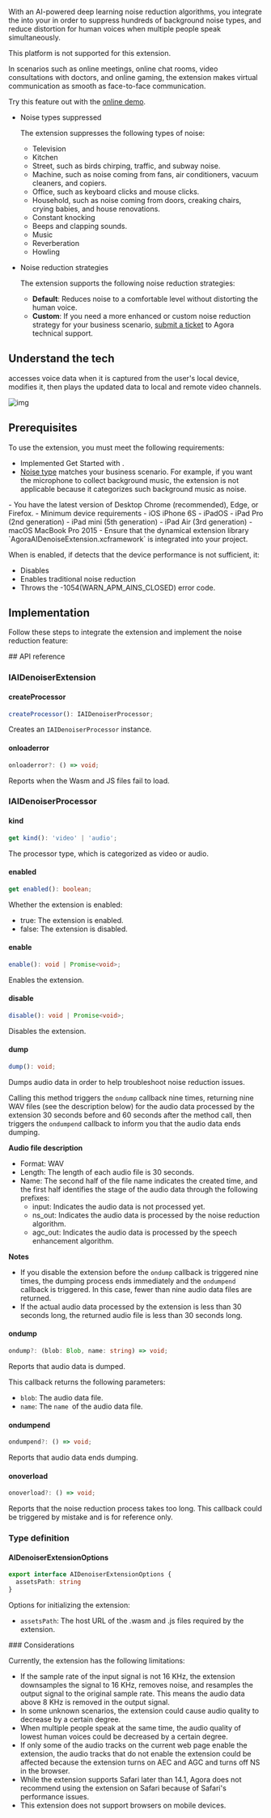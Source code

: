 

With an AI-powered  deep learning noise reduction algorithms, you integrate the <Vg k="RTEE_NS" /> into your <Vpl k="CLIENT" /> in order to suppress hundreds of background noise types, and reduce distortion for human voices when multiple people speak simultaneously.

<PlatformWrapper notAllowed="web">
<PlatformWrapper notAllowed="ios">
<PlatformWrapper notAllowed="android">
<PlatformWrapper notAllowed="macos">
This platform is not supported for this extension.
</PlatformWrapper>
</PlatformWrapper>
</PlatformWrapper>
</PlatformWrapper>

<PlatformWrapper notAllowed="flutter">
<PlatformWrapper notAllowed="react-native">
<PlatformWrapper notAllowed="electron">
<PlatformWrapper notAllowed="unity">

In scenarios such as online meetings, online chat rooms, video consultations with doctors, and online gaming, the <Vg k="RTEE_NS" /> extension makes virtual communication as smooth as face-to-face communication.

Try this feature out with the <a href="https://webdemo.agora.io/aiDenoiser/index.html">online demo</a>.

- Noise types suppressed <a name="type"></a>

    The <Vg k="RTEE_NS" /> extension suppresses the following types of noise:

    - Television
    - Kitchen
    - Street, such as birds chirping, traffic, and subway noise.
    - Machine, such as noise coming from fans, air conditioners, vacuum cleaners, and copiers.
    - Office, such as keyboard clicks and mouse clicks.
    - Household, such as noise coming from doors, creaking chairs, crying babies, and house renovations.
    - Constant knocking
    - Beeps and clapping sounds.
    - Music
    - Reverberation
    - Howling

- Noise reduction strategies

    The <Vg k="RTEE_NS" /> extension supports the following noise reduction strategies:
    - **Default**: Reduces noise to a comfortable level without distorting the human voice.
    - **Custom**: If you need a more enhanced or custom noise reduction strategy for your business scenario, [submit a ticket](https://agora-ticket.agora.io/) to Agora technical support.


## Understand the tech

<Vg k="RTEE_NS" /> accesses voice data when it is captured from the user's local device, modifies it, then plays the updated data to local and remote video channels.

![img](/images/video-sdk/extension-callflow.svg)

## Prerequisites

To use the <Vg k="RTEE_NS" /> extension, you must meet the following requirements:

- Implemented <Link to="../get-started/get-started-sdk">Get Started with <Vpd k="NAME"/></Link>.
- [Noise type](#type) matches your business scenario.  For example, if you want the microphone to collect background music, the extension is not applicable because it categorizes such background music as noise.
<PlatformWrapper platform="web">
- You have the latest version of Desktop Chrome (recommended), Edge, or Firefox.
</PlatformWrapper>
<PlatformWrapper platform="ios">
- Minimum device requirements
    - iOS iPhone 6S
    - iPadOS
    - iPad Pro (2nd generation)
    - iPad mini (5th generation)
    - iPad Air (3rd generation)
    - macOS MacBook Pro 2015
- Ensure that the dynamical extension library `AgoraAIDenoiseExtension.xcframework` is integrated into your project.

When <Vg k="RTEE_NS" /> is enabled, if <Vg k="VSDK" /> detects that the device performance is not sufficient, it:

- Disables <Vg k="RTEE_NS" />
- Enables traditional noise reduction
- Throws the -1054(WARN_APM_AINS_CLOSED) error code.

</PlatformWrapper>

## Implementation

Follow these steps to integrate the <Vg k="RTEE_NS" /> extension and implement the noise reduction feature:

<ProjectImplement />

<PlatformWrapper platform="web">
## API reference

### IAIDenoiserExtension

#### createProcessor

```typescript
createProcessor(): IAIDenoiserProcessor;
```

Creates an `IAIDenoiserProcessor` instance.

#### onloaderror

```typescript
onloaderror?: () => void;
```

Reports when the Wasm and JS files fail to load.

### IAIDenoiserProcessor
#### kind

```typescript
get kind(): 'video' | 'audio';
```

The processor type, which is categorized as video or audio.

#### enabled

```typescript
get enabled(): boolean;
```

Whether the extension is enabled:
- true: The extension is enabled.
- false: The extension is disabled.

#### enable

```typescript
enable(): void | Promise<void>;
```

Enables the <Vg k="RTEE_NS" /> extension.

#### disable

```typescript
disable(): void | Promise<void>;
```

Disables the <Vg k="RTEE_NS" /> extension.

#### dump

```typescript
dump(): void;
```

Dumps audio data in order to help troubleshoot noise reduction issues.

Calling this method triggers the `ondump` callback nine times, returning nine WAV files (see the description below) for the audio data processed by the extension 30 seconds before and 60 seconds after the method call, then triggers the `ondumpend` callback to inform you that the audio data ends dumping.

**Audio file description**

- Format: WAV
- Length: The length of each audio file is 30 seconds.
- Name: The second half of the file name indicates the created time, and the first half identifies the stage of the audio data through the following prefixes:
   - input: Indicates the audio data is not processed yet.
   - ns_out: Indicates the audio data is processed by the noise reduction algorithm.
   - agc_out: Indicates the audio data is processed by the speech enhancement algorithm.

**Notes**

- If you disable the <Vg k="RTEE_NS" /> extension before the `ondump` callback is triggered nine times, the dumping process ends immediately and the `ondumpend `callback is triggered. In this case, fewer than nine audio data files are returned.
- If the actual audio data processed by the extension is less than 30 seconds long, the returned audio file is less than 30 seconds long.

#### ondump

```typescript
ondump?: (blob: Blob, name: string) => void;
```

Reports that audio data is dumped.

This callback returns the following parameters:

- `blob`: The audio data file.
- `name`: The `name `of the audio data file.

#### ondumpend

```typescript
ondumpend?: () => void;
```

Reports that audio data ends dumping.

#### onoverload

```typescript
onoverload?: () => void;
```

Reports that the noise reduction process takes too long.  This callback could be triggered by mistake and is for reference only.

### Type definition

#### AIDenoiserExtensionOptions

```typescript
export interface AIDenoiserExtensionOptions {
  assetsPath: string
}
```

Options for initializing the <Vg k="RTEE_NS" /> extension:
- `assetsPath`: The host URL of the .wasm and .js files required by the <Vg k="RTEE_NS" /> extension.

</PlatformWrapper>
</PlatformWrapper>
</PlatformWrapper>
</PlatformWrapper>
</PlatformWrapper>

<PlatformWrapper platform="web">
### Considerations

Currently, the <Vg k="RTEE_NS" /> extension has the following limitations:

- If the sample rate of the input signal is not 16 KHz, the extension downsamples the signal to 16 KHz, removes noise, and resamples the output signal to the original sample rate. This means the audio data above 8 KHz is removed in the output signal.
- In some unknown scenarios, the extension could cause audio quality to decrease by a certain degree.
- When multiple people speak at the same time, the audio quality of lowest human voices could be decreased by a certain degree.
- If only some of the audio tracks on the current web page enable the extension, the audio tracks that do not enable the extension could be affected because the extension turns on AEC and AGC and turns off NS in the browser.
- While the extension supports Safari later than 14.1, Agora does not recommend using the extension on Safari because of Safari's performance issues.
- This extension does not support browsers on mobile devices.
</PlatformWrapper>